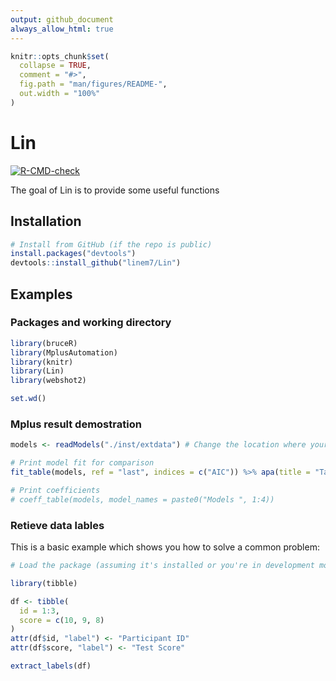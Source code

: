 ```yaml
---
output: github_document
always_allow_html: true
---
```


<!-- README.md is generated from README.Rmd. Please edit that file -->

```r
knitr::opts_chunk$set(
  collapse = TRUE,
  comment = "#>",
  fig.path = "man/figures/README-",
  out.width = "100%"
)
```

# Lin

<!-- badges: start -->
[![R-CMD-check](https://github.com/linem7/Lin/actions/workflows/R-CMD-check.yaml/badge.svg)](https://github.com/linem7/Lin/actions/workflows/R-CMD-check.yaml)
<!-- badges: end -->

The goal of Lin is to provide some useful functions

## Installation
```r
# Install from GitHub (if the repo is public)
install.packages("devtools")
devtools::install_github("linem7/Lin")
```

## Examples
### Packages and working directory
```r
library(bruceR)
library(MplusAutomation)
library(knitr)
library(Lin)
library(webshot2)

set.wd()
```
### Mplus result demostration
```r
models <- readModels("./inst/extdata") # Change the location where your data is.
```

```r
# Print model fit for comparison
fit_table(models, ref = "last", indices = c("AIC")) %>% apa(title = "Table 1. Model comparison.")
```

```r
# Print coefficients
# coeff_table(models, model_names = paste0("Models ", 1:4))
```

### Retieve data lables
This is a basic example which shows you how to solve a common problem:

```r
# Load the package (assuming it's installed or you're in development mode)

library(tibble)

df <- tibble(
  id = 1:3,
  score = c(10, 9, 8)
)
attr(df$id, "label") <- "Participant ID"
attr(df$score, "label") <- "Test Score"

extract_labels(df)
```

